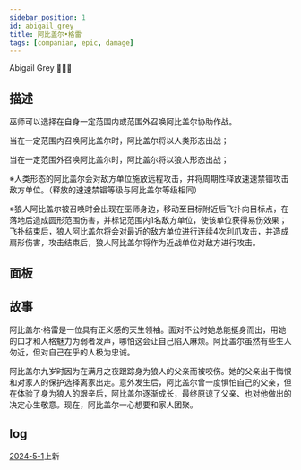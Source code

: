 ```yaml
---
sidebar_position: 1
id: abigail_grey
title: 阿比盖尔•格雷 
tags: [companian, epic, damage]
---
```


Abigail Grey 🐺🙎‍♀️

<!--truncate-->



<CardBasics cardKey={id}/>


## 描述

巫师可以选择在自身一定范围内或范围外召唤阿比盖尔协助作战。

当在一定范围内召唤阿比盖尔时，阿比盖尔将以人类形态出战；

当在一定范围外召唤阿比盖尔时，阿比盖尔将以狼人形态出战；

※人类形态的阿比盖尔会对敌方单位施放远程攻击，并将周期性释放速速禁锢攻击敌方单位。（释放的速速禁锢等级与阿比盖尔等级相同）

※狼人阿比盖尔被召唤时会出现在巫师身边，移动至目标附近后飞扑向目标点，在落地后造成圆形范围伤害，并标记范围内1名敌方单位，使该单位获得易伤效果；
飞扑结束后，狼人阿比盖尔将会对最近的敌方单位进行连续4次利爪攻击，并造成扇形伤害，攻击结束后，狼人阿比盖尔将作为近战单位对敌方进行攻击。

## 面板


<LevelComponent/>


<CardDynamicTable cardKey={id}/>


<CardComplexTable cardKey={id}/>


## 故事

阿比盖尔·格雷是一位具有正义感的天生领袖。面对不公时她总能挺身而出，用她的口才和人格魅力为弱者发声，哪怕这会让自己陷入麻烦。阿比盖尔虽然有些生人勿近，但对自己在乎的人极为忠诚。

阿比盖尔九岁时因为在满月之夜跟踪身为狼人的父亲而被咬伤。她的父亲出于悔恨和对家人的保护选择离家出走。意外发生后，阿比盖尔曾一度惧怕自己的父亲，但在体验了身为狼人的艰辛后，阿比盖尔逐渐成长，最终原谅了父亲、也对他做出的决定心生敬意。现在，阿比盖尔一心想要和家人团聚。


## log

[2024-5-1](/blog/240424-update-annc#introduction)上新